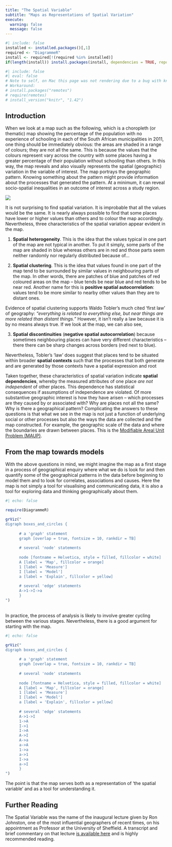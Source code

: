 ```yaml
---
title: "The Spatial Variable"
subtitle: "Maps as Representations of Spatial Variation"
execute: 
  warning: false
  message: false
---
```


```r
#| include: false
installed <- installed.packages()[,1]
required <- "DiagrammeR"
install <- required[!(required %in% installed)]
if(length(install)) install.packages(install, dependencies = TRUE, repos = "https://cloud.r-project.org")
```

```r
#| include: false
#| eval: false
# Note to self, on Mac this page was not rendering due to a bug with knitr
# Workaround:
# install.packages("remotes")
# require(remotes)
# install_version("knitr", "1.42")
```


## Introduction

When we look at a map such as the following, which is a choropleth (or thematic) map showing the percentage of the population with no experience of schooling in each of the South African municipalities in 2011, one thing should be immediately obvious: the areas are shaded in a range of colours; they are not all the same. This is because the values that the colours represent vary across the country with some places having a greater percentage of their population without schooling than others. In this way, the map reveals and also visually represents the spatial (geographic) variation in the variable of interest. The map portrays the geographic pattern. Knowing something about the pattern might provide information about the processes that generated the pattern. At a minimum, it can reveal socio-spatial inequalities in an outcome of interest across a study region. 

![](noschool.jpg)

It is not surprising to find spatial variation. It is improbable that all the values would be the same. It is nearly always possible to find that some places have lower or higher values than others and to colour the map accordingly. Nevertheless, three characteristics of the spatial variation appear evident in the map.

1. **Spatial heterogeneity**. This is the idea that the values typical in one part of the map are not typical in another. To put it simply, some parts of the map are shaded in blue whereas others are in red and those parts seem neither randomly nor regularly distributed because of...

2. **Spatial clustering**. This is the idea that values found in one part of the map tend to be surrounded by similar values in neighbouring parts of the map. In other words, there are patches of blue and patches of red coloured areas on the map -- blue tends be near blue and red tends to be near red. Another name for this is **positive spatial autocorrelation**: values tend to be more similar to nearby other values than they are to distant ones.

Evidence of spatial clustering supports Waldo Tobler's much cited 'first law' of geography: *"everything is related to everything else, but near things are more related than distant things."* However, it isn't really a law because it is by no means always true. If we look at the map, we can also see,

3. **Spatial discontinuities** (**negative spatial autocorrelation**) because sometimes neighbouring places can have very different characteristics -- there there can be sharp changes across borders (red next to blue). 

Nevertheless, Tobler's 'law' does suggest that places tend to be situated within broader **spatial contexts** such that the processes that both generate and are generated by those contexts have a spatial expression and root

Taken together, these characteristics of spatial variation indicate **spatial dependencies**, whereby the measured attributes of one place *are not independent* of other places. This dependence has statistical consequences if assumptions of independence are violated. Of more substantive geographic interest is how they have arisen -- which processes are they caused by or associated with? Why are places not all the same? Why is there a geographical pattern? Complicating the answers to these questions is that what we see in the map is not just a function of underlying social or other processes but also the ways the data are collected and the map constructed. For example, the geographic scale of the data and where the boundaries are drawn between places. This is the [Modifiable Areal Unit Problem (MAUP)](https://en.wikipedia.org/wiki/Modifiable_areal_unit_problem){target="_blank"}.

## From the map towards models

With the above questions in mind, we might imagine the map as a first stage in a process of geographical enquiry where what we do is look for and then quantify some of the geographical patterns in the data before beginning to model them and to look for correlates, associations and causes. Here the map is not simply a tool for visualising and communicating data, it is also a tool for exploring data and thinking geographically about them.

```r
#| echo: false

require(DiagrammeR)

grViz("
digraph boxes_and_circles {
      
      # a 'graph' statement
      graph [overlap = true, fontsize = 10, rankdir = TB]
      
      # several 'node' statements
      
      node [fontname = Helvetica, style = filled, fillcolor = white]
      A [label = 'Map', fillcolor = orange]
      1 [label = 'Measure']
      I [label = 'Model']
      a [label = 'Explain', fillcolor = yellow]
      
      # several 'edge' statements
      A->1->I->a
      }
")
```

</br>
In practice, the process of analysis is likely to involve greater cycling between the various stages. Nevertheless, there is a good argument for starting with the map.


```r
#| echo: false

grViz("
digraph boxes_and_circles {
      
      # a 'graph' statement
      graph [overlap = true, fontsize = 10, rankdir = TB]
      
      # several 'node' statements
      
      node [fontname = Helvetica, style = filled, fillcolor = white]
      A [label = 'Map', fillcolor = orange]
      1 [label = 'Measure']
      I [label = 'Model']
      a [label = 'Explain', fillcolor = yellow]
      
      # several 'edge' statements
      A->1->I
      1->A
      I->1
      I->A
      A->I
      A->a
      a->A
      1->a
      a->1
      I->a
      a->I
      }
")
```

The point is that the map serves both as a representation of 'the spatial variable' and as a tool for understanding it.

## Further Reading

The Spatial Variable was the name of the inaugural lecture given by Ron Johnston, one of the most influential geographers of recent times, on his appointment as Professor at the University of Sheffield. A transcript and brief commentary on that lecture [is available here](https://www.tandfonline.com/doi/epub/10.1080/14702541.2022.2089722?needAccess=true){target="_blank"} and is highly recommended reading.


